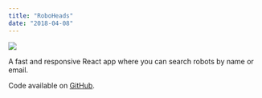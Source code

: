 ```yaml
---
title: "RoboHeads"
date: "2018-04-08"
---
```


<Img
  src="/images/posts/robotheads.png"
  width={2154}
  height={1232}
  caption="robotheads project"
/>

A fast and responsive React app where you can search robots by name or email.

Code available on [GitHub](https://github.com/eneax/roboheads).
